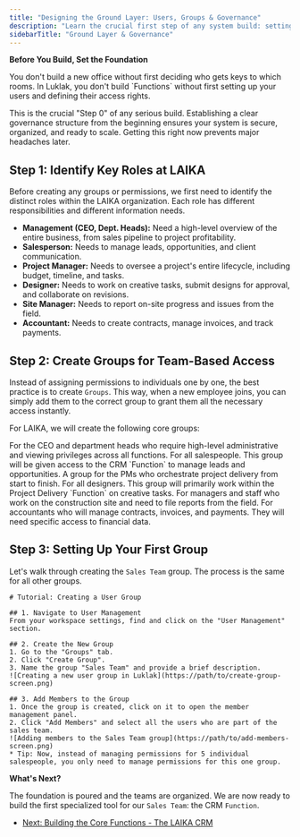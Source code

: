 ```yaml
---
title: "Designing the Ground Layer: Users, Groups & Governance"
description: "Learn the crucial first step of any system build: setting up the foundational governance layer with users,groups, and roles for the LAIKA case study."
sidebarTitle: "Ground Layer & Governance"
---
```


**Before You Build, Set the Foundation**

<Info>
You don't build a new office without first deciding who gets keys to which rooms. In Luklak, you don't build `Functions` without first setting up your users and defining their access rights.

This is the crucial "Step 0" of any serious build. Establishing a clear governance structure from the beginning ensures your system is secure, organized, and ready to scale. Getting this right now prevents major headaches later.
</Info>

## **Step 1: Identify Key Roles at LAIKA**

Before creating any groups or permissions, we first need to identify the distinct roles within the LAIKA organization. Each role has different responsibilities and different information needs.

- **Management (CEO, Dept. Heads):** Need a high-level overview of the entire business, from sales pipeline to project profitability.
- **Salesperson:** Needs to manage leads, opportunities, and client communication.
- **Project Manager:** Needs to oversee a project's entire lifecycle, including budget, timeline, and tasks.
- **Designer:** Needs to work on creative tasks, submit designs for approval, and collaborate on revisions.
- **Site Manager:** Needs to report on-site progress and issues from the field.
- **Accountant:** Needs to create contracts, manage invoices, and track payments.

## **Step 2: Create Groups for Team-Based Access**

Instead of assigning permissions to individuals one by one, the best practice is to create `Groups`. This way, when a new employee joins, you can simply add them to the correct group to grant them all the necessary access instantly.

For LAIKA, we will create the following core groups:

<CardGroup cols={3}>
  <Card title="Management" icon="crown" iconType="duotone">
    For the CEO and department heads who require high-level administrative and viewing privileges across all functions.
  </Card>
  <Card title="Sales Team" icon="handshake" iconType="duotone">
    For all salespeople. This group will be given access to the CRM `Function` to manage leads and opportunities.
  </Card>
  <Card title="Project Managers" icon="user-helmet-safety" iconType="duotone">
    A group for the PMs who orchestrate project delivery from start to finish.
  </Card>
  <Card title="Design Team" icon="palette" iconType="duotone">
    For all designers. This group will primarily work within the Project Delivery `Function` on creative tasks.
  </Card>
  <Card title="Site Team" icon="person-digging" iconType="duotone">
    For managers and staff who work on the construction site and need to file reports from the field.
  </Card>
  <Card title="Finance Team" icon="calculator" iconType="duotone">
    For accountants who will manage contracts, invoices, and payments. They will need specific access to financial data.
  </Card>
</CardGroup>

## **Step 3: Setting Up Your First Group**

Let's walk through creating the `Sales Team` group. The process is the same for all other groups.

```guidejar
# Tutorial: Creating a User Group

## 1. Navigate to User Management
From your workspace settings, find and click on the "User Management" section.

## 2. Create the New Group
1. Go to the "Groups" tab.
2. Click "Create Group".
3. Name the group "Sales Team" and provide a brief description.
![Creating a new user group in Luklak](https://path/to/create-group-screen.png)

## 3. Add Members to the Group
1. Once the group is created, click on it to open the member management panel.
2. Click "Add Members" and select all the users who are part of the sales team.
![Adding members to the Sales Team group](https://path/to/add-members-screen.png)
* Tip: Now, instead of managing permissions for 5 individual salespeople, you only need to manage permissions for this one group.
````

**What's Next?**

The foundation is poured and the teams are organized. We are now ready to build the first specialized tool for our `Sales Team`: the CRM `Function`.

  - [Next: Building the Core Functions - The LAIKA CRM](https://www.google.com/search?q=/build-playbooks/01-flagship-case-study-laika/core-functions/building-laika-crm)


```

